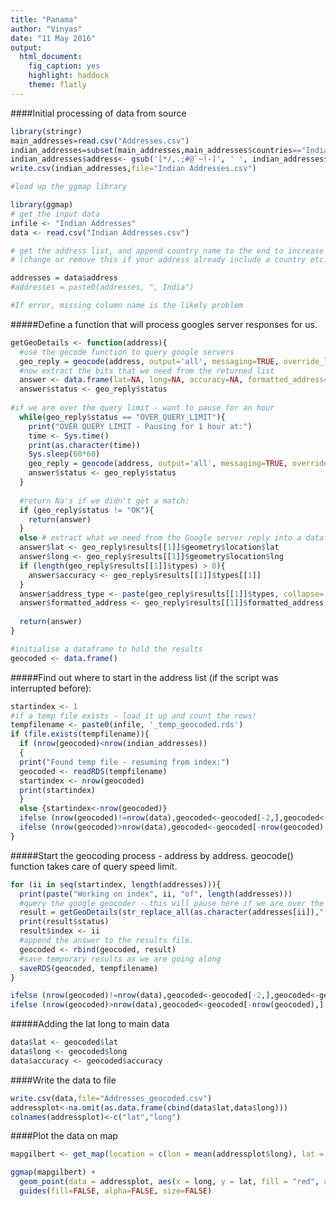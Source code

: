 ```yaml
---
title: "Panama"
author: "Vinyas"
date: "11 May 2016"
output: 
  html_document: 
    fig_caption: yes
    highlight: haddock
    theme: flatly
---
```

####Initial processing of data from source
```r
library(stringr)
main_addresses=read.csv("Addresses.csv")
indian_addresses=subset(main_addresses,main_addresses$countries=="India")
indian_addresses$address<- gsub('[*/,.;#@`~!-]', ' ', indian_addresses$address)
write.csv(indian_addresses,file="Indian Addresses.csv")

```

```r
#load up the ggmap library

library(ggmap)
# get the input data
infile <- "Indian Addresses"
data <- read.csv("Indian Addresses.csv")

# get the address list, and append country name to the end to increase accuracy 
# (change or remove this if your address already include a country etc.)

addresses = data$address
#addresses = paste0(addresses, ", India")

#If error, missing column name is the likely problem
```
#####Define a function that will process googles server responses for us.

```r
getGeoDetails <- function(address){   
  #use the gecode function to query google servers
  geo_reply = geocode(address, output='all', messaging=TRUE, override_limit=TRUE)
  #now extract the bits that we need from the returned list
  answer <- data.frame(lat=NA, long=NA, accuracy=NA, formatted_address=NA, address_type=NA, status=NA)
  answer$status <- geo_reply$status
  
#if we are over the query limit - want to pause for an hour
  while(geo_reply$status == "OVER_QUERY_LIMIT"){
    print("OVER QUERY LIMIT - Pausing for 1 hour at:") 
    time <- Sys.time()
    print(as.character(time))
    Sys.sleep(60*60)
    geo_reply = geocode(address, output='all', messaging=TRUE, override_limit=TRUE)
    answer$status <- geo_reply$status
  }
  
  #return Na's if we didn't get a match:
  if (geo_reply$status != "OK"){
    return(answer)
  }   
  else # extract what we need from the Google server reply into a dataframe:
  answer$lat <- geo_reply$results[[1]]$geometry$location$lat
  answer$long <- geo_reply$results[[1]]$geometry$location$lng   
  if (length(geo_reply$results[[1]]$types) > 0){
    answer$accuracy <- geo_reply$results[[1]]$types[[1]]
  }
  answer$address_type <- paste(geo_reply$results[[1]]$types, collapse=',')
  answer$formatted_address <- geo_reply$results[[1]]$formatted_address
  
  return(answer)
}

#initialise a dataframe to hold the results
geocoded <- data.frame()
```

#####Find out where to start in the address list (if the script was interrupted before):
```r
startindex <- 1
#if a temp file exists - load it up and count the rows!
tempfilename <- paste0(infile, '_temp_geocoded.rds')
if (file.exists(tempfilename)){
  if (nrow(geocoded)<nrow(indian_addresses))
  {
  print("Found temp file - resuming from index:")
  geocoded <- readRDS(tempfilename)
  startindex <- nrow(geocoded)
  print(startindex)
  }
  else {startindex<-nrow(geocoded)}
  ifelse (nrow(geocoded)!=nrow(data),geocoded<-geocoded[-2,],geocoded<-geocoded)
  ifelse (nrow(geocoded)>nrow(data),geocoded<-geocoded[-nrow(geocoded),],geocoded<-geocoded)
}
```
#####Start the geocoding process - address by address. geocode() function takes care of query speed limit.
```r
for (ii in seq(startindex, length(addresses))){
  print(paste("Working on index", ii, "of", length(addresses)))
  #query the google geocoder - this will pause here if we are over the limit.
  result = getGeoDetails(str_replace_all(as.character(addresses[ii]),"([*~!@#$?./])", " ")  )
  print(result$status)     
  result$index <- ii
  #append the answer to the results file.
  geocoded <- rbind(geocoded, result)
  #save temporary results as we are going along
  saveRDS(geocoded, tempfilename)
}
```
```r
ifelse (nrow(geocoded)!=nrow(data),geocoded<-geocoded[-2,],geocoded<-geocoded)
ifelse (nrow(geocoded)>nrow(data),geocoded<-geocoded[-nrow(geocoded),],geocoded<-geocoded)

```

#####Adding the lat long to main data
```r

data$lat <- geocoded$lat
data$long <- geocoded$long
data$accuracy <- geocoded$accuracy
```
####Write the data to file
```r
write.csv(data,file="Addresses_geocoded.csv")
addressplot<-na.omit(as.data.frame(cbind(data$lat,data$long)))
colnames(addressplot)<-c("lat","long")
```
####Plot the data on map
```r
mapgilbert <- get_map(location = c(lon = mean(addressplot$long), lat = mean(addressplot$lat)), zoom = 4,maptype = "satellite", scale = 2)

ggmap(mapgilbert) +
  geom_point(data = addressplot, aes(x = long, y = lat, fill = "red", alpha = 0.8), size = 2, shape = 21) +
  guides(fill=FALSE, alpha=FALSE, size=FALSE)
```